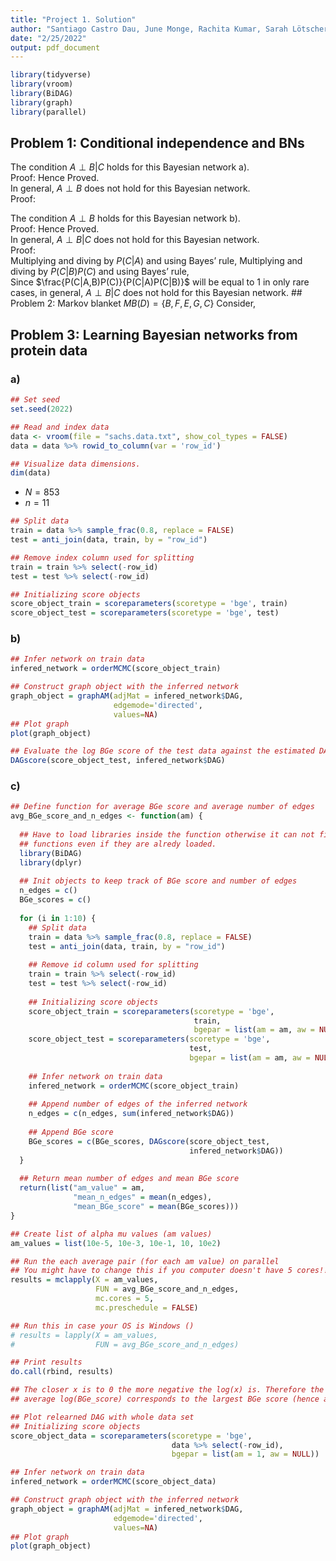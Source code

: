 ```yaml
---
title: "Project 1. Solution"
author: "Santiago Castro Dau, June Monge, Rachita Kumar, Sarah Lötscher"
date: "2/25/2022"
output: pdf_document
---
```


```r
library(tidyverse)
library(vroom)
library(BiDAG)
library(graph)
library(parallel)
```

## Problem 1: Conditional independence and BNs
\subsection*{a)}
The condition $A \perp B|C$ holds for this Bayesian network a).  
Proof:
\begin{equation*}
\begin{split}
    P(A,B,C) &= P(A|C)P(B|C)P(C)\\
    \textnormal{Using Bayes' rule, and substituting}\\
    P(A,B|C) &= \frac{P(A,B,C)}{P(C)}\\
    &=\frac{P(A|C)P(B|C)P(C)}{P(C)}\\
    &=P(A|C)P(B|C)\\
    &\implies A\perp B|C\\
\end{split} 
\end{equation*}
Hence Proved.  
In general, $A \perp B$ does not hold for this Bayesian network.  
Proof:  
\begin{equation*}
\begin{split}
\textnormal{Consider,}\\
P(A,B) &= \sum_{C}P(A,B,C)\\
&= \sum_{C}P(A|C)P(B|C)P(C)\\
&= P(A)P(B)\sum_{C}\frac{P(C|B)P(C|A)}{P(C)}\\
&\implies A \perp B \textnormal{ does not generally hold.}\\
\end{split}
\end{equation*}
\subsection*{b)}
The condition $A \perp B$ holds for this Bayesian network b).  
Proof:
\begin{equation*}
\begin{split}
    P(A,B,C) &= P(A)P(B)P(C|A,B)\\
    P(A,B) &= \sum_{C}P(A,B,C)\\
    &=\sum_{C}P(A)P(B)P(C|A,B)\\
    &=P(A)P(B)\sum_{C}P(C|A,B)\\
    &=P(A)P(B)\\
    &\implies A\perp B\\
\end{split} 
\end{equation*}
Hence Proved.  
In general, $A \perp B|C$ does not hold for this Bayesian network.  
Proof:  
\begin{equation*}
\begin{split}
\textnormal{Consider,}\\
P(A,B|C) &= \frac{P(A,B,C)}{P(C)}\\
&= \frac{P(C|A,B)P(A)(B)}{P(C)}\\
\end{split}
\end{equation*}
Multiplying and diving by $P(C|A)$ and using Bayes' rule,
\begin{equation*}
\begin{split}
&=\frac{P(C|A,B)P(A)P(B)}{P(C)}\frac{P(C|A)}{P(C|A)}\\
&=\frac{P(C|A,B)P(A|C)P(B)}{P(C|A)}\\
\end{split}
\end{equation*}
Multiplying and diving by $P(C|B)P(C)$ and using Bayes' rule,  
\begin{equation*}
\begin{split}
&=\frac{P(C|A,B)P(A|C)P(B)}{P(C|A)}\frac{P(C|B)}{P(C|B)}\\
&=P(A|C)P(B|C)\frac{P(C|A,B)P(C)}{P(C|A)P(C|B)}\\
\end{split}
\end{equation*}
Since $\frac{P(C|A,B)P(C)}{P(C|A)P(C|B)}$ will be equal to 1 in only rare cases, in general, $A \perp B|C$ does not hold for this Bayesian network.
## Problem 2: Markov blanket
$MB(D) = \{B,F,E,G,C\}$ 
Consider,
\begin{equation*}
\begin{split}
P(D|A,B,C,E,F,G) &= \frac{P(A,B,C,D,E,F,G)}{P(A,B,C,E,F,G)}\\
\textnormal{Since } A \perp B,C,D,E,F,G\\
P(D|A,B,C,E,F,G) &= \frac{P(A)P(B,C,D,E,F,G)}{P(A)P(B,C,E,F,G)}\\
&=P(D|MB(D))\\
\end{split}
\end{equation*}

## Problem 3: Learning Bayesian networks from protein data
### a)
```r
## Set seed
set.seed(2022)

## Read and index data
data <- vroom(file = "sachs.data.txt", show_col_types = FALSE)
data = data %>% rowid_to_column(var = 'row_id')

## Visualize data dimensions. 
dim(data)
```

* $N = 853$
* $n = 11$

```r
## Split data
train = data %>% sample_frac(0.8, replace = FALSE) 
test = anti_join(data, train, by = "row_id")

## Remove index column used for splitting
train = train %>% select(-row_id)
test = test %>% select(-row_id)

## Initializing score objects
score_object_train = scoreparameters(scoretype = 'bge', train)
score_object_test = scoreparameters(scoretype = 'bge', test)
```

### b)
```r
## Infer network on train data
infered_network = orderMCMC(score_object_train)

## Construct graph object with the inferred network
graph_object = graphAM(adjMat = infered_network$DAG, 
                       edgemode='directed', 
                       values=NA)
## Plot graph 
plot(graph_object)

## Evaluate the log BGe score of the test data against the estimated DAG.
DAGscore(score_object_test, infered_network$DAG)
```

### c)
```r
## Define function for average BGe score and average number of edges
avg_BGe_score_and_n_edges <- function(am) {
  
  ## Have to load libraries inside the function otherwise it can not find other 
  ## functions even if they are alredy loaded.
  library(BiDAG)
  library(dplyr)
  
  ## Init objects to keep track of BGe score and number of edges
  n_edges = c()
  BGe_scores = c()
  
  for (i in 1:10) {
    ## Split data
    train = data %>% sample_frac(0.8, replace = FALSE) 
    test = anti_join(data, train, by = "row_id")
  
    ## Remove id column used for splitting
    train = train %>% select(-row_id)
    test = test %>% select(-row_id)
    
    ## Initializing score objects
    score_object_train = scoreparameters(scoretype = 'bge', 
                                         train, 
                                         bgepar = list(am = am, aw = NULL))
    score_object_test = scoreparameters(scoretype = 'bge', 
                                        test,
                                        bgepar = list(am = am, aw = NULL))
    
    ## Infer network on train data
    infered_network = orderMCMC(score_object_train)
    
    ## Append number of edges of the inferred network
    n_edges = c(n_edges, sum(infered_network$DAG))
    
    ## Append BGe score
    BGe_scores = c(BGe_scores, DAGscore(score_object_test,
                                        infered_network$DAG))
  }
  
  ## Return mean number of edges and mean BGe score
  return(list("am_value" = am,
              "mean_n_edges" = mean(n_edges), 
              "mean_BGe_score" = mean(BGe_scores)))
}

## Create list of alpha mu values (am values)
am_values = list(10e-5, 10e-3, 10e-1, 10, 10e2)

## Run the each average pair (for each am value) on parallel
## You might have to change this if you computer doesn't have 5 cores!! 
results = mclapply(X = am_values, 
                   FUN = avg_BGe_score_and_n_edges, 
                   mc.cores = 5,  
                   mc.preschedule = FALSE)

## Run this in case your OS is Windows ()
# results = lapply(X = am_values,
#                  FUN = avg_BGe_score_and_n_edges)

## Print results
do.call(rbind, results) 

## The closer x is to 0 the more negative the log(x) is. Therefore the least neg
## average log(BGe_score) corresponds to the largest BGe score (hence am = 1). 

## Plot relearned DAG with whole data set
## Initializing score objects
score_object_data = scoreparameters(scoretype = 'bge', 
                                    data %>% select(-row_id),
                                    bgepar = list(am = 1, aw = NULL))

## Infer network on train data
infered_network = orderMCMC(score_object_data)

## Construct graph object with the inferred network
graph_object = graphAM(adjMat = infered_network$DAG, 
                       edgemode='directed', 
                       values=NA)
## Plot graph 
plot(graph_object)
```


